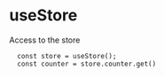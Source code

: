 # useStore

Access to the store

```tsx
  const store = useStore();
  const counter = store.counter.get()
```
